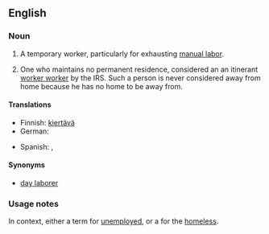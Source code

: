 ==English==

===Noun===
{{en-noun|head=[[itinerant]] [[worker]]}}

# {{colloquial|Southern California}} A temporary worker, particularly for exhausting [[manual labor]].
# One who maintains no permanent residence, considered an an itinerant [[http://www.irs.gov/businesses/small/international/article/0,,id=129432,00.html|worker worker]] by the IRS. Such a person is never considered away from home because he has no home to be away from.

====Translations====
{{trans-top|worker moving from one temporary job to another}}
* Finnish: [[kiertävä#Finnish|kiertävä]] {{t+|fi|työntekijä}}
* German: {{t+|de|Wanderarbeiter|m}}
{{trans-mid}}
* Spanish: {{t-|es|itinerante|m|f}}, {{t-|es|trabajador migratorio|m}}
{{trans-bottom}}

====Synonyms====
* [[day laborer]]

===Usage notes===
In context, either a {{context|politically correct}} term for [[unemployed]], or a {{context|racial slur}} for the [[homeless]].